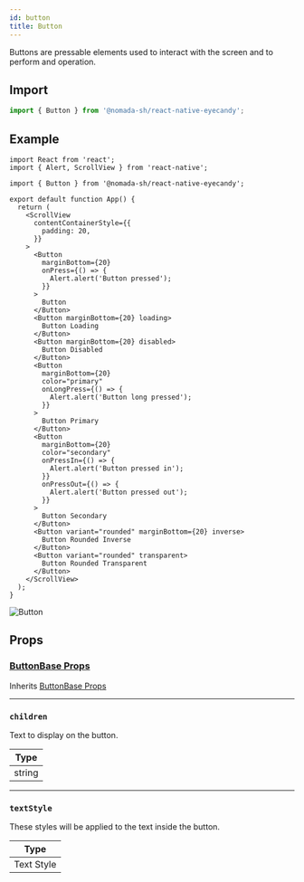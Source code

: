 ```yaml
---
id: button
title: Button
---
```


Buttons are pressable elements used to interact with the screen and to perform and operation.

## Import

```jsx
import { Button } from '@nomada-sh/react-native-eyecandy';
```

## Example

```tsx
import React from 'react';
import { Alert, ScrollView } from 'react-native';

import { Button } from '@nomada-sh/react-native-eyecandy';

export default function App() {
  return (
    <ScrollView
      contentContainerStyle={{
        padding: 20,
      }}
    >
      <Button
        marginBottom={20}
        onPress={() => {
          Alert.alert('Button pressed');
        }}
      >
        Button
      </Button>
      <Button marginBottom={20} loading>
        Button Loading
      </Button>
      <Button marginBottom={20} disabled>
        Button Disabled
      </Button>
      <Button
        marginBottom={20}
        color="primary"
        onLongPress={() => {
          Alert.alert('Button long pressed');
        }}
      >
        Button Primary
      </Button>
      <Button
        marginBottom={20}
        color="secondary"
        onPressIn={() => {
          Alert.alert('Button pressed in');
        }}
        onPressOut={() => {
          Alert.alert('Button pressed out');
        }}
      >
        Button Secondary
      </Button>
      <Button variant="rounded" marginBottom={20} inverse>
        Button Rounded Inverse
      </Button>
      <Button variant="rounded" transparent>
        Button Rounded Transparent
      </Button>
    </ScrollView>
  );
}
```

![Button](../assets/components/button.gif)

## Props

### [ButtonBase Props](buttonbase#props)

Inherits [ButtonBase Props](buttonbase#props)

---

### `children`

Text to display on the button.

| Type   |
| ------ |
| string |

---

### `textStyle`

These styles will be applied to the text inside the button.

| Type       |
| ---------- |
| Text Style |
